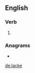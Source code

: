 ==English==

===Verb===
{{head|en|verb}}

# {{obsolete spelling of|lack|lang=en}}

===Anagrams===
* {{l|en|Aleck}}

[[de:lacke]]